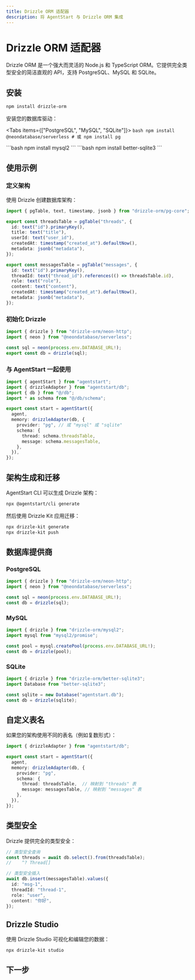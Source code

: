 ```yaml
---
title: Drizzle ORM 适配器
description: 将 AgentStart 与 Drizzle ORM 集成
---
```


# Drizzle ORM 适配器

Drizzle ORM 是一个强大而灵活的 Node.js 和 TypeScript ORM。它提供完全类型安全的简洁直观的 API，支持 PostgreSQL、MySQL 和 SQLite。

## 安装

```bash
npm install drizzle-orm
```

安装您的数据库驱动：

<Tabs items={["PostgreSQL", "MySQL", "SQLite"]}>
  <Tab value="PostgreSQL">
    ```bash
    npm install @neondatabase/serverless
    # 或
    npm install pg
    ```
  </Tab>
  
  <Tab value="MySQL">
    ```bash
    npm install mysql2
    ```
  </Tab>
  
  <Tab value="SQLite">
    ```bash
    npm install better-sqlite3
    ```
  </Tab>
</Tabs>

## 使用示例

<Steps>

<Step>

### 定义架构

使用 Drizzle 创建数据库架构：

```ts title="db/schema.ts"
import { pgTable, text, timestamp, jsonb } from "drizzle-orm/pg-core";

export const threadsTable = pgTable("threads", {
  id: text("id").primaryKey(),
  title: text("title"),
  userId: text("user_id"),
  createdAt: timestamp("created_at").defaultNow(),
  metadata: jsonb("metadata"),
});

export const messagesTable = pgTable("messages", {
  id: text("id").primaryKey(),
  threadId: text("thread_id").references(() => threadsTable.id),
  role: text("role"),
  content: text("content"),
  createdAt: timestamp("created_at").defaultNow(),
  metadata: jsonb("metadata"),
});
```

</Step>

<Step>

### 初始化 Drizzle

```ts title="db/index.ts"
import { drizzle } from "drizzle-orm/neon-http";
import { neon } from "@neondatabase/serverless";

const sql = neon(process.env.DATABASE_URL!);
export const db = drizzle(sql);
```

</Step>

<Step>

### 与 AgentStart 一起使用

```ts title="lib/agent.ts"
import { agentStart } from "agentstart";
import { drizzleAdapter } from "agentstart/db";
import { db } from "@/db";
import * as schema from "@/db/schema";

export const start = agentStart({
  agent,
  memory: drizzleAdapter(db, {
    provider: "pg", // 或 "mysql" 或 "sqlite"
    schema: {
      thread: schema.threadsTable,
      message: schema.messagesTable,
    },
  }),
});
```

</Step>

</Steps>

## 架构生成和迁移

AgentStart CLI 可以生成 Drizzle 架构：

```bash title="架构生成"
npx @agentstart/cli generate
```

然后使用 Drizzle Kit 应用迁移：

```bash title="架构迁移"
npx drizzle-kit generate
npx drizzle-kit push
```

## 数据库提供商

### PostgreSQL

```ts
import { drizzle } from "drizzle-orm/neon-http";
import { neon } from "@neondatabase/serverless";

const sql = neon(process.env.DATABASE_URL!);
const db = drizzle(sql);
```

### MySQL

```ts
import { drizzle } from "drizzle-orm/mysql2";
import mysql from "mysql2/promise";

const pool = mysql.createPool(process.env.DATABASE_URL!);
const db = drizzle(pool);
```

### SQLite

```ts
import { drizzle } from "drizzle-orm/better-sqlite3";
import Database from "better-sqlite3";

const sqlite = new Database("agentstart.db");
const db = drizzle(sqlite);
```

## 自定义表名

如果您的架构使用不同的表名（例如复数形式）：

```ts
import { drizzleAdapter } from "agentstart/db";

export const start = agentStart({
  agent,
  memory: drizzleAdapter(db, {
    provider: "pg",
    schema: {
      thread: threadsTable,  // 映射到 "threads" 表
      message: messagesTable, // 映射到 "messages" 表
    },
  }),
});
```

## 类型安全

Drizzle 提供完全的类型安全：

```ts
// 类型安全查询
const threads = await db.select().from(threadsTable);
//    ^? Thread[]

// 类型安全插入
await db.insert(messagesTable).values({
  id: "msg-1",
  threadId: "thread-1",
  role: "user",
  content: "你好",
});
```

## Drizzle Studio

使用 Drizzle Studio 可视化和编辑您的数据：

```bash
npx drizzle-kit studio
```

## 下一步

<Cards>
  <Card title="PostgreSQL" href="/docs/databases/postgresql" />
  <Card title="MySQL" href="/docs/databases/mysql" />
  <Card title="Prisma 适配器" href="/docs/databases/prisma" />
</Cards>
